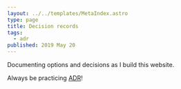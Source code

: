 ```yaml
---
layout: ../../templates/MetaIndex.astro
type: page
title: Decision records
tags:
  - adr
published: 2019 May 20
---
```


<Abstract>

Documenting options and decisions as I build this website.

Always be practicing [ADR](https://github.com/joelparkerhenderson/architecture_decision_record)!

</Abstract>
